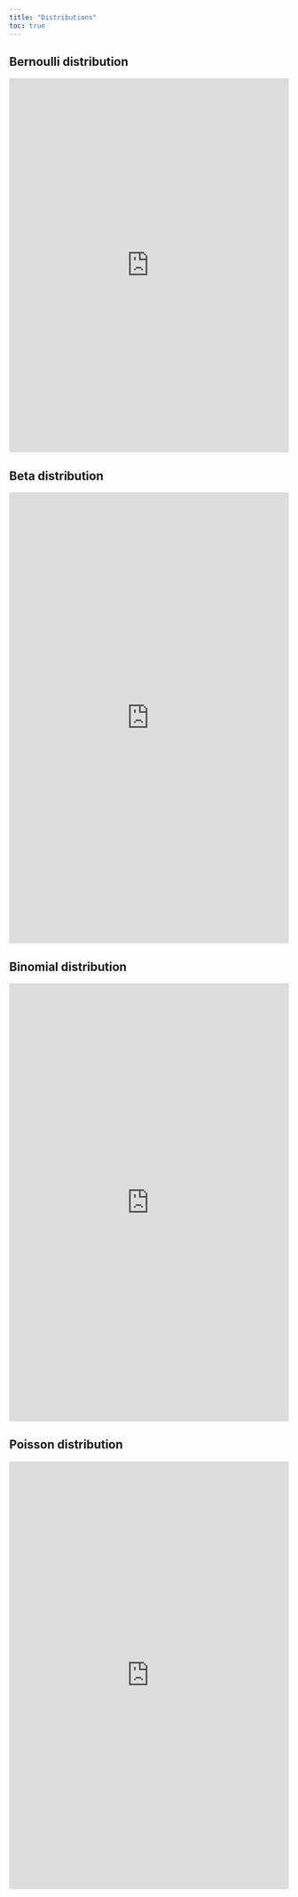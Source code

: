 ```yaml
---
title: "Distributions"
toc: true
---
```


## Bernoulli distribution

<iframe width="100%" height="674" frameborder="0"
  src="https://observablehq.com/embed/@mattiasvillani/bernoulli-distribution@903?cells=viewof+p%2Cmomentstext%2Cmoments%2Cplt_pdf"></iframe>

## Beta distribution

<iframe width="100%" height="812" frameborder="0"
  src="https://observablehq.com/embed/@mattiasvillani/beta-distribution@709?cells=disttext%2Cviewof+params%2Cdist_quantile%2Cmoments%2Cplt_pdf"></iframe>

## Binomial distribution

<iframe width="100%" height="789" frameborder="0"
  src="https://observablehq.com/embed/@mattiasvillani/binomial-distribution@843?cells=textdist%2Cviewof+params%2Cviewof+kvantil%2Cdist_quantile%2Cmoments%2Ccdfs%2Cplt_pdf"></iframe>

## Poisson distribution

<iframe width="100%" height="770" frameborder="0"
  src="https://observablehq.com/embed/@mattiasvillani/poisson-distribution@791?cells=disttext%2Cviewof+params%2Cdist_quantile%2Cmoments%2Cplt_pdf"></iframe>
